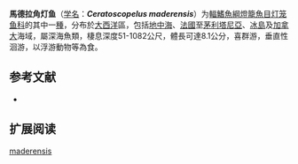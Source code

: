 {{Speciesbox
| name = 馬德拉角灯鱼
| status = NE
| status_system = IUCN3.1
| image = Ceratoscopelus maderensis.jpg
| genus = Ceratoscopelus
| species = maderensis
| authority = [[Lowe|Lowe]], 1839
| synonyms = *''Ceratoscopelus madeirensis''<br /><small>Lowe, 1839</small>
*''Lampanyctus maderense''<br /><small>Lowe, 1839</small>
*''Lampanyctus maderensis''<br /><small>Lowe, 1839</small>
*''Macrostoma maderensis''<br /><small>Lowe, 1839</small>
*''Myctophum maderense''<br /><small>Lowe, 1839</small>
*''Myctophum maderensis''<br /><small>Lowe, 1839</small>
*''Scopelus acanthurus''<br /><small>Facciolà, 1882</small>
}}

'''馬德拉角灯鱼'''（[[学名|学名]]：'''''Ceratoscopelus maderensis'''''）为[[輻鰭魚綱|輻鰭魚綱]][[燈籠魚目|燈籠魚目]][[灯笼鱼科|灯笼鱼科]]的其中一[[種|種]]，分布於[[大西洋|大西洋]]區，包括[[地中海|地中海]]、[[法國|法國]]至[[茅利塔尼亞|茅利塔尼亞]]、[[冰島|冰島]]及[[加拿大|加拿大]]海域，屬深海魚類，棲息深度51-1082公尺，體長可達8.1公分，喜群游，垂直性洄游，以浮游動物等為食。

== 参考文献 ==
{{refbegin}}
*{{FishBase_species|genus=Ceratoscopelus|species=maderensis|year=2012|month=1}}
{{refend}}

==扩展阅读==
{{refbegin}}
{{Wikispecies-inline|Ceratoscopelus maderensis|馬德拉角灯鱼}}
{{refend}}
{{Taxonbar|from=Q2714471}}

[[Category:角灯鱼属|maderensis]]


{{灯笼鱼目小作品}}